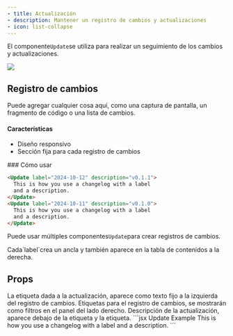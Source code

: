 ```yaml
---
- title: Actualización
- description: Mantener un registro de cambios y actualizaciones
- icon: list-collapse
---
```


El componente`Update`se utiliza para realizar un seguimiento de los cambios y actualizaciones.

<Update label="2024-10-12" description="v0.1.1">
  <Frame>
    <img className="block" src="https://mintlify-assets.b-cdn.net/hero-light.png" />
  </Frame>

  ## Registro de cambios

  Puede agregar cualquier cosa aquí, como una captura de pantalla, un fragmento de código o una lista de cambios.

  #### Características

  * Diseño responsivo
  * Sección fija para cada registro de cambios
</Update>

<Update label="2024-10-11" description="v0.1.0">
  ### Cómo usar

  ```md
  <Update label="2024-10-12" description="v0.1.1">
    This is how you use a changelog with a label 
    and a description.
  </Update>
  <Update label="2024-10-11" description="v0.1.0">
    This is how you use a changelog with a label 
    and a description.
  </Update>
  ```

  Puede usar múltiples componentes`Update`para crear registros de cambios.
</Update>

<Tip>
  Cada`label`crea un ancla y también aparece en la tabla de contenidos a la derecha.
</Tip>

## Props

<ResponseField name="label" type="string" required>
  La etiqueta dada a la actualización, aparece como texto fijo a la izquierda del registro de cambios.
</ResponseField>

<ResponseField name="tags" type="string[]">
  Etiquetas para el registro de cambios, se mostrarán como filtros en el panel del lado derecho.
</ResponseField>

<ResponseField name="description" type="string">
  Descripción de la actualización, aparece debajo de la etiqueta y la etiqueta.
</ResponseField>

<RequestExample>
  ```jsx Update Example
  <Update label="2024-10-12" description="v0.1.1">
    This is how you use a changelog with a label 
    and a description.
  </Update>
  ```
</RequestExample>
